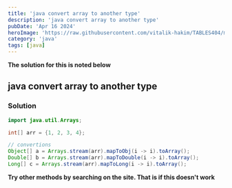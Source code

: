 ```yaml
---
title: 'java convert array to another type'
description: 'java convert array to another type'
pubDate: 'Apr 16 2024'
heroImage: 'https://raw.githubusercontent.com/vitalik-hakim/TABLES404/main/error_b/java.png'
category: 'java'
tags: [java]
---
```


**The solution for this is noted below**

## java convert array to another type

### Solution

```java
import java.util.Arrays;

int[] arr = {1, 2, 3, 4};

// convertions
Object[] a = Arrays.stream(arr).mapToObj(i -> i).toArray();
Double[] b = Arrays.stream(arr).mapToDouble(i -> i).toArray();
Long[] c = Arrays.stream(arr).mapToLong(i -> i).toArray();
```

**Try other methods by searching on the site. That is if this doesn't work**
